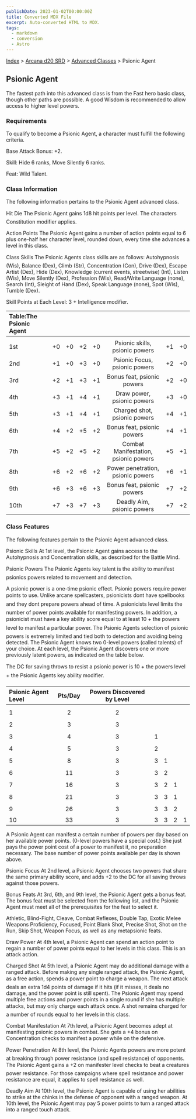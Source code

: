 ```yaml
---
publishDate: 2023-01-02T00:00:00Z
title: Converted MDX File
excerpt: Auto-converted HTML to MDX.
tags:
  - markdown
  - conversion
  - Astro
---
```


[Index](-index) > [Arcana d20 SRD](arcana-d20-srd-index) > [Advanced Classes](arcana-d20-srd-advanced-classes-index) > Psionic Agent

## Psionic Agent

The fastest path into this advanced class is from the Fast hero basic class, though other paths are possible. A good Wisdom is recommended to allow access to higher level powers.

### Requirements

To qualify to become a Psionic Agent, a character must fulfill the following criteria.

Base Attack Bonus: +2.

Skill: Hide 6 ranks, Move Silently 6 ranks.

Feat: Wild Talent.

### Class Information

The following information pertains to the Psionic Agent advanced class.

Hit Die
The Psionic Agent gains 1d8 hit points per level. The characters Constitution modifier applies.

Action Points
The Psionic Agent gains a number of action points equal to 6 plus one-half her character level, rounded down, every time she advances a level in this class.

Class Skills
The Psionic Agents class skills are as follows: Autohypnosis (Wis), Balance (Dex), Climb (Str), Concentration (Con), Drive (Dex), Escape Artist (Dex), Hide
(Dex), Knowledge (current events, streetwise) (Int), Listen (Wis), Move Silently (Dex), Profession (Wis), Read/Write Language (none), Search (Int), Sleight of
Hand (Dex), Speak Language (none), Spot (Wis), Tumble (Dex).

Skill Points at Each Level: 3 + Intelligence modifier.

| Table:The Psionic Agent |     |     |     |     |                                      |     |     |
| :---------------------- | :-: | :-: | :-: | :-: | :----------------------------------: | :-: | --: |
|                         |     |     |     |     |                                      |     |     |
| 1st                     | +0  | +0  | +2  | +0  |    Psionic skills, psionic powers    | +1  |  +0 |
| 2nd                     | +1  | +0  | +3  | +0  |    Psionic Focus, psionic powers     | +2  |  +0 |
| 3rd                     | +2  | +1  | +3  | +1  |      Bonus feat, psionic powers      | +2  |  +0 |
| 4th                     | +3  | +1  | +4  | +1  |      Draw power, psionic powers      | +3  |  +0 |
| 5th                     | +3  | +1  | +4  | +1  |     Charged shot, psionic powers     | +4  |  +1 |
| 6th                     | +4  | +2  | +5  | +2  |      Bonus feat, psionic powers      | +4  |  +1 |
| 7th                     | +5  | +2  | +5  | +2  | Combat Manifestation, psionic powers | +5  |  +1 |
| 8th                     | +6  | +2  | +6  | +2  |  Power penetration, psionic powers   | +6  |  +1 |
| 9th                     | +6  | +3  | +6  | +3  |      Bonus feat, psionic powers      | +7  |  +2 |
| 10th                    | +7  | +3  | +7  | +3  |      Deadly Aim, psionic powers      | +7  |  +2 |

### Class Features

The following features pertain to the Psionic Agent advanced class.

Psionic Skills
At 1st level, the Psionic Agent gains access to the Autohypnosis and Concentration skills, as described for the Battle Mind.

Psionic Powers
The Psionic Agents key talent is the ability to manifest psionics powers related to movement and detection.

A psionic power is a one-time psionic effect. Psionic powers require power points to use. Unlike arcane spellcasters, psionicists dont have spellbooks and they dont prepare powers ahead of time. A psionicists level limits the number of power points available for manifesting powers. In addition, a psionicist must have a key ability score equal to at least 10 + the powers level to manifest a particular power. The Psionic Agents selection of psionic powers is extremely limited and tied both to detection and avoiding being detected. The Psionic Agent knows two 0-level powers (called talents) of your choice. At each level, the Psionic Agent discovers one or more previously latent powers, as indicated on the table below.

The DC for saving throws to resist a psionic power is 10 + the powers level + the Psionic Agents key ability modifier.

| Psionic Agent Level | Pts/Day | Powers Discovered by Level |     |     |     |     |
| :------------------ | :-----: | :------------------------: | :-: | :-: | :-: | --: |
|                     |         |                            |     |     |     |     |
| 1                   |    2    |             2              |     |     |     |     |
| 2                   |    3    |             3              |     |     |     |     |
| 3                   |    4    |             3              |  1  |     |     |     |
| 4                   |    5    |             3              |  2  |     |     |     |
| 5                   |    8    |             3              |  3  |  1  |     |     |
| 6                   |   11    |             3              |  3  |  2  |     |     |
| 7                   |   16    |             3              |  3  |  2  |  1  |     |
| 8                   |   21    |             3              |  3  |  3  |  1  |     |
| 9                   |   26    |             3              |  3  |  3  |  2  |     |
| 10                  |   33    |             3              |  3  |  3  |  2  |   1 |

A Psionic Agent can manifest a certain number of powers per day based on her available power points. (0-level powers have a special cost.) She just pays the power point cost of a power to manifest it, no preparation necessary. The base number of power points available per day is shown above.

Psionic Focus
At 2nd level, a Psionic Agent chooses two powers that share the same primary ability score, and adds +2 to the DC for all saving throws against those powers.

Bonus Feats
At 3rd, 6th, and 9th level, the Psionic Agent gets a bonus feat. The bonus feat must be selected from the following list, and the Psionic Agent must meet all of the prerequisites for the feat to select it.

Athletic, Blind-Fight, Cleave, Combat Reflexes, Double Tap, Exotic Melee Weapons Proficiency, Focused, Point Blank Shot, Precise Shot, Shot on the Run, Skip Shot, Weapon Focus, as well as any metapsionic feats.

Draw Power
At 4th level, a Psionic Agent can spend an action point to regain a number of power points equal to her levels in this class. This is an attack action.

Charged Shot
At 5th level, a Psionic Agent may do additional damage with a ranged attack. Before making any single ranged attack, the Psionic Agent, as a free action,
spends a power point to charge a weapon. The next attack deals an extra 1d4 points of damage if it hits (if it misses, it deals no damage, and the power point is still spent). The Psionic Agent may spend multiple free actions and power points in a single round if she has multiple attacks, but may only charge each attack once. A shot remains charged for a number of rounds equal to her levels in this class.

Combat Manifestation
At 7th level, a Psionic Agent becomes adept at manifesting psionic powers in combat. She gets a +4 bonus on Concentration checks to manifest a power while on the defensive.

Power Penetration
At 8th level, the Psionic Agents powers are more potent at breaking through power resistance (and spell resistance) of opponents. The Psionic Agent gains a +2 on manifester level checks to beat a creatures power resistance. For those campaigns where spell resistance and power resistance are equal, it applies to spell resistance as well.

Deadly Aim
At 10th level, the Psionic Agent is capable of using her abilities to strike at the chinks in the defense of opponent with a ranged weapon. At 10th level, the Psionic Agent may pay 5 power points to turn a ranged attack into a ranged touch attack.
